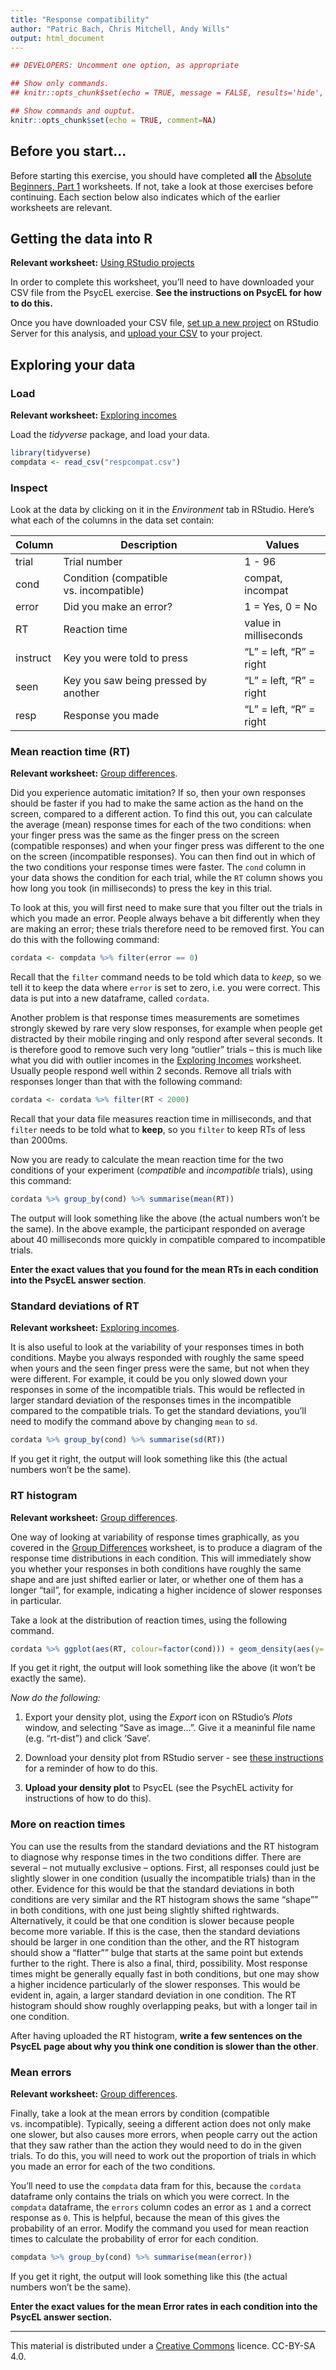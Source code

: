 ```yaml
---
title: "Response compatibility"
author: "Patric Bach, Chris Mitchell, Andy Wills"
output: html_document
---
```


```r
## DEVELOPERS: Uncomment one option, as appropriate

## Show only commands.
## knitr::opts_chunk$set(echo = TRUE, message = FALSE, results='hide', fig.keep = 'none', comment=NA)

## Show commands and ouptut.
knitr::opts_chunk$set(echo = TRUE, comment=NA)
```

## Before you start...
Before starting this exercise, you should have completed **all** the [Absolute Beginners, Part 1](index.html) worksheets. If not, take a look at those exercises before continuing. Each section below also indicates which of the earlier worksheets are relevant.

## Getting the data into R
**Relevant worksheet:** [Using RStudio projects](using-projects.html)

In order to complete this worksheet, you'll need to have downloaded your CSV file from the PsycEL exercise. **See the instructions on PsycEL for how to do this.**

Once you have downloaded your CSV file, [set up a new project](using-projects.html) on RStudio Server for this analysis, and [upload your CSV](entering-data-by-hand.html#upload) to your project.

## Exploring your data

### Load
**Relevant worksheet:** [Exploring incomes](exploring-incomes.html) 

Load the _tidyverse_ package, and load your data.
```r
library(tidyverse)
compdata <- read_csv("respcompat.csv")
```

### Inspect
Look at the data by clicking on it in the _Environment_ tab in RStudio. Here's what each of the columns in the data set contain:

| Column | Description                             | Values             |
| ------ | --------------------------------------- | ------------------ |
| trial  | Trial number                            | 1 - 96            |
| cond   | Condition (compatible vs. incompatible) | compat, incompat   |
| error  | Did you make an error?                             | 1 = Yes, 0 = No    |
| RT     | Reaction time                           | value in milliseconds |
| instruct | Key you were told to press            | "L" = left, "R" = right |
| seen     | Key you saw being pressed by another             | "L" = left, "R" = right |
| resp     | Response you made                      | "L" = left, "R" = right |


### Mean reaction time (RT)
**Relevant worksheet:** [Group differences](group-differences.html). 

Did you experience automatic imitation? If so, then your own responses should be faster if you had to make the same action as the hand on the screen, compared to a different action. 
To find this out, you can calculate the average (mean) response times for each of the two conditions: when your finger press was the same as the finger press on the screen (compatible responses) and when your finger press was different to the one on the screen (incompatible responses). You can then find out in which of the two conditions your response times were faster.
The `cond` column in your data shows the condition for each trial, while the `RT` column shows you how long you took (in milliseconds) to press the key in this trial.

To look at this, you will first need to make sure that you filter out the trials in which you made an error. People always behave a bit differently when they are making an error; these trials therefore need to be removed first. You can do this with the following command:

```r
cordata <- compdata %>% filter(error == 0)
```

Recall that the `filter` command needs to be told which data to _keep_, so we tell it to keep the data where `error` is set to zero, i.e. you were correct. This data is put into a new dataframe, called `cordata`.

Another problem is that response times measurements are sometimes strongly skewed by rare very slow responses, for example when people get distracted by their mobile ringing and only respond after several seconds. It is therefore good to remove such very long “outlier” trials -- this is much like what you did with outlier incomes in the [Exploring Incomes](exploring-incomes.html) worksheet. Usually people respond well within 2 seconds. Remove all trials with responses longer than that with the following command:

```r
cordata <- cordata %>% filter(RT < 2000)
```

Recall that your data file measures reaction time in milliseconds, and that `filter` needs to be told what to **keep**, so you `filter` to keep RTs of less than 2000ms.

Now you are ready to calculate the mean reaction time for the two conditions of your experiment (_compatible_ and _incompatible_ trials), using this command:

```r
cordata %>% group_by(cond) %>% summarise(mean(RT))
```
The output will look something like the above (the actual numbers won't be the same). In the above example, the participant responded on average about 40 milliseconds more quickly in compatible compared to incompatible trials.

**Enter the exact values that you found for the mean RTs in each condition into the PsycEL answer section**.

### Standard deviations of RT
**Relevant worksheet:** [Exploring incomes](exploring-incomes.html). 

It is also useful to look at the variability of your responses times in both conditions. Maybe you always responded with roughly the same speed when yours and the seen finger press were the same, but not when they were different. For example, it could be you only slowed down your responses in some of the incompatible trials. This would be reflected in larger standard deviation of the responses times in the incompatible compared to the compatible trials.
To get the standard deviations, you'll need to modify the command above by changing `mean` to `sd`. 

```r
cordata %>% group_by(cond) %>% summarise(sd(RT))
```
If you get it right, the output will look something like this (the actual numbers won't be the same).

### RT histogram
**Relevant worksheet:** [Group differences](group-differences.html).

One way of looking at variability of response times graphically, as you covered in the [Group Differences](group-differences.html) worksheet, is to produce a diagram of the response time distributions in each condition. This will immediately show you whether your responses in both conditions have roughly the same shape and are just shifted earlier or later, or whether one of them has a longer "tail", for example, indicating a higher incidence of slower responses in particular. 

Take a look at the distribution of reaction times, using the following command. 

```r
cordata %>% ggplot(aes(RT, colour=factor(cond))) + geom_density(aes(y=..scaled..)) 
```

If you get it right, the output will look something like the above (it won't be exactly the same). 

_Now do the following:_

1. Export your density plot, using the _Export_ icon on RStudio's _Plots_ window, and selecting "Save as image...". Give it a meaninful file name (e.g. "rt-dist") and click 'Save'. 

2. Download your density plot from RStudio server - see [these instructions](using-projects.html#download) for a reminder of how to do this.

3. **Upload your density plot** to PsycEL (see the PsychEL activity for instructions of how to do this).

### More on reaction times

You can use the results from the standard deviations and the RT histogram to diagnose why response times in the two conditions differ. There are several – not mutually exclusive – options. First, all responses could just be slightly slower in one condition (usually the incompatible trials) than in the other. Evidence for this would be that the standard deviations in both conditions are very similar and the RT histogram shows the same "shape"" in both conditions, with one just being slightly shifted rightwards. Alternatively, it could be that one condition is slower because people become more variable. If this is the case, then the standard deviations should be larger in one condition than the other, and the RT histogram should show a "flatter"" bulge that starts at the same point but extends further to the right. There is also a final, third, possibility. Most response times might be generally equally fast in both conditions, but one may show a higher incidence particularly of the slower responses. This would be evident in, again, a larger standard deviation in one condition. The RT histogram should show roughly overlapping peaks, but with a longer tail in one condition.
 
After having uploaded the RT histogram, **write a few sentences on the PsycEL page about why you think one condition is slower than the other**.

### Mean errors
**Relevant worksheet:** [Group differences](group-differences.html).

Finally, take a look at the mean errors by condition (compatible vs. incompatible). Typically, seeing a different action does not only make one slower, but also causes more errors, when people carry out the action that they saw rather than the action they would need to do in the given trials. To do this, you will need to work out the proportion of trials in which you made an error for each of the two conditions.

You'll need to use the `compdata` data fram for this, because the `cordata` dataframe only contains the trials on which you were correct. In the `compdata` dataframe, the `errors` column codes an error as `1` and a correct response as `0`. This is helpful, because the mean of this gives the probability of an error. Modify the command you used for mean reaction times to calculate the probability of error for each condition. 

```r
compdata %>% group_by(cond) %>% summarise(mean(error))
```

If you get it right, the output will look something like this (the actual numbers won't be the same).

**Enter the exact values for the mean Error rates in each condition into the PsycEL answer section.**

___

This material is distributed under a [Creative Commons](https://creativecommons.org/) licence. CC-BY-SA 4.0. 

